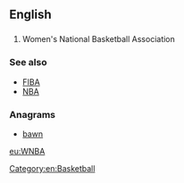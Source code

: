 ==English==

==={{initialism-old|en}}===
{{wikipedia|Women's National Basketball Association}}
{{head|en}}

# Women's National Basketball Association

===See also===
* [[FIBA]]
* [[NBA]]

===Anagrams===
* [[bawn#English|bawn]]

[[Category:en:Basketball]]

[[eu:WNBA]]